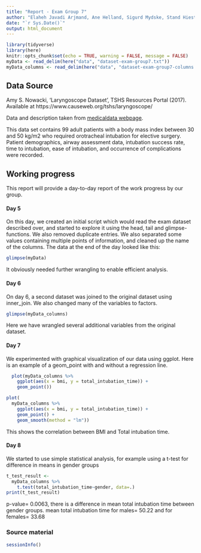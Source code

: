 ```yaml
---
title: "Report - Exam Group 7"
author: "Elaheh Javadi Arjmand, Ane Helland, Sigurd Mydske, Stand Hiestand"
date: "`r Sys.Date()`"
output: html_document
---
```


```r
library(tidyverse)
library(here)
knitr::opts_chunk$set(echo = TRUE, warning = FALSE, message = FALSE)
myData <- read_delim(here("data", "dataset-exam-group7.txt"))
myData_columns <- read_delim(here("data", "dataset-exam-group7-columns.txt"))
```


## Data Source

Amy S. Nowacki, ‘Laryngoscope Dataset’, TSHS Resources Portal (2017). Available at https://www.causeweb.org/tshs/laryngoscope/

Data and description taken from [medicaldata webpage](https://higgi13425.github.io/medicaldata/reference/laryngoscope.html).

This data set contains 99 adult patients with a body mass index between 30 and 50 kg/m2 who required orotracheal intubation for elective surgery. Patient demographics, airway assessment data, intubation success rate, time to intubation, ease of intubation, and occurrence of complications were recorded.


## Working progress

This report will provide a day-to-day report of the work progress by our group. 


#### Day 5

On this day, we created an initial script which would read the exam dataset described over, and started to explore it using the head, tail and glimpse-functions. We also removed duplicate entries. We also separated some values containing multiple points of information, and cleaned up the name of the columns.
The data at the end of the day looked like this:

```r
glimpse(myData)
```
It obviously needed further wrangling to enable efficient analysis. 

#### Day 6

On day 6, a second dataset was joined to the original dataset using inner_join. We also changed many of the variables to factors. 

```r
glimpse(myData_columns)
```
Here we have wrangled several additional variables from the original dataset. 

#### Day 7

We experimented with graphical visualization of our data using ggplot. Here is an example of a geom_point with and without a regression line. 

```r
  plot(myData_columns %>% 
    ggplot(aes(x = bmi, y = total_intubation_time)) +
    geom_point())

```
```r
plot(
  myData_columns %>% 
    ggplot(aes(x = bmi, y = total_intubation_time)) +
    geom_point() + 
    geom_smooth(method = "lm"))
```

This shows the correlation between BMI and Total intubation time. 

#### Day 8
We started to use simple statistical analysis, for example using a t-test for difference in means in gender groups
```r
t_test_result <-
  myData_columns %>%
    t.test(total_intubation_time~gender, data=.)
print(t_test_result)
```

p-value= 0.0063, there is a difference in mean total intubation time between gender groups. 
mean total intubation time for males= 50.22 and for females= 33.68


### Source material
```r
sessionInfo()
```

